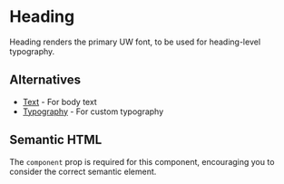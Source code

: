 
<Meta of={Stories} />

# Heading

Heading renders the primary UW font, to be used for heading-level typography.

<Canvas>
  <Story name="Workshop" />
</Canvas>

## Alternatives

- [Text]() - For body text
- [Typography]() - For custom typography

## Semantic HTML

The `component` prop is required for this component, encouraging you to consider the correct semantic element.
